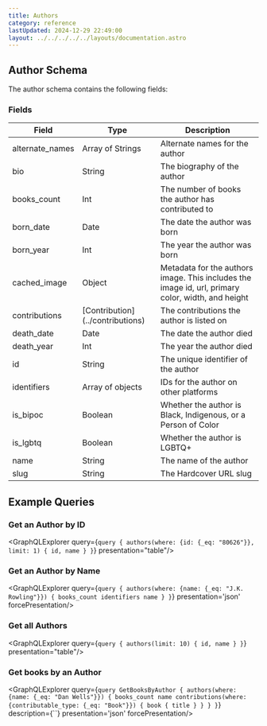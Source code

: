```yaml
---
title: Authors
category: reference
lastUpdated: 2024-12-29 22:49:00
layout: ../../../../../layouts/documentation.astro
---
```




## Author Schema

The author schema contains the following fields:

### Fields

<table>
    <thead>
    <tr>
        <th>Field</th>
        <th>Type</th>
        <th>Description</th>
    </tr>
    </thead>
    <tbody>
    <tr>
        <td>alternate_names</td>
        <td>Array of Strings</td>
        <td>Alternate names for the author</td>
    </tr>
    <tr>
        <td>bio</td>
        <td>String</td>
        <td>The biography of the author</td>
    </tr>
    <tr>
        <td>books_count</td>
        <td>Int</td>
        <td>The number of books the author has contributed to</td>
    </tr>
    <tr>
        <td>born_date</td>
        <td>Date</td>
        <td>The date the author was born</td>
    </tr>
    <tr>
        <td>born_year</td>
        <td>Int</td>
        <td>The year the author was born</td>
    </tr>
    <tr>
        <td>cached_image</td>
        <td>Object</td>
        <td>Metadata for the authors image. This includes the image id, url, primary color, width, and height</td>
    </tr>
    <tr>
        <td>contributions</td>
        <td>[Contribution](../contributions)</td>
        <td>The contributions the author is listed on</td>
    </tr>
    <tr>
        <td>death_date</td>
        <td>Date</td>
        <td>The date the author died</td>
    </tr>
    <tr>
        <td>death_year</td>
        <td>Int</td>
        <td>The year the author died</td>
    </tr>
    <tr>
        <td>id</td>
        <td>String</td>
        <td>The unique identifier of the author</td>
    </tr>
    <tr>
        <td>identifiers</td>
        <td>Array of objects</td>
        <td>IDs for the author on other platforms</td>
    </tr>
    <tr>
        <td>is_bipoc</td>
        <td>Boolean</td>
        <td>Whether the author is Black, Indigenous, or a Person of Color</td>
    </tr>
    <tr>
        <td>is_lgbtq</td>
        <td>Boolean</td>
        <td>Whether the author is LGBTQ+</td>
    </tr>
    <tr>
        <td>name</td>
        <td>String</td>
        <td>The name of the author</td>
    </tr>
    <tr>
        <td>slug</td>
        <td>String</td>
        <td>The Hardcover URL slug</td>
    </tr>
    </tbody>
</table>

## Example Queries

### Get an Author by ID

<GraphQLExplorer query={`
query {
    authors(where: {id: {_eq: "80626"}}, limit: 1) {
        id,
        name
    }
}
`} presentation="table"/>

### Get an Author by Name

<GraphQLExplorer query={`
query {
    authors(where: {name: {_eq: "J.K. Rowling"}}) {
        books_count
        identifiers
        name
    }
}
`} presentation='json' forcePresentation/>

### Get all Authors
<GraphQLExplorer query={`
query {
    authors(limit: 10) {
        id,
        name
    }
}
`} presentation="table"/>

### Get books by an Author
<GraphQLExplorer query={`
query GetBooksByAuthor {
    authors(where: {name: {_eq: "Dan Wells"}}) {
        books_count
        name
        contributions(where: {contributable_type: {_eq: "Book"}}) {
            book {
                title
            }
        }
    }
}
`} description={``} presentation='json' forcePresentation/>
